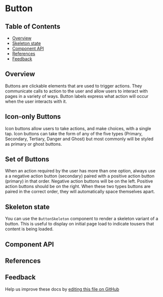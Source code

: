 
# Button

<!-- START doctoc generated TOC please keep comment here to allow auto update -->
<!-- DON'T EDIT THIS SECTION, INSTEAD RE-RUN doctoc TO UPDATE -->

## Table of Contents

- [Overview](#overview)
- [Skeleton state](#skeleton-state)
- [Component API](#component-api)
- [References](#references)
- [Feedback](#feedback)

<!-- END doctoc generated TOC please keep comment here to allow auto update -->

## Overview

Buttons are clickable elements that are used to trigger actions. They
communicate calls to action to the user and allow users to interact with pages
in a variety of ways. Button labels express what action will occur when the user
interacts with it.

<Preview>
  <Story id="button--default" />
</Preview>

## Icon-only Buttons

Icon buttons allow users to take actions, and make choices, with a single tap.
Icon buttons can take the form of any of the five types (Primary, Secondary,
Tertiary, Danger and Ghost) but most commonly will be styled as primary or ghost
buttons.

<Preview>
  <Story id="button--icon-button" />
</Preview>

## Set of Buttons

When an action required by the user has more than one option, always use a a
negative action button (secondary) paired with a positive action button
(primary) in that order. Negative action buttons will be on the left. Positive
action buttons should be on the right. When these two types buttons are paired
in the correct order, they will automatically space themselves apart.

<Preview>
  <Story id="button--set-of-buttons" />
</Preview>

## Skeleton state

<!--
Each use-case of this component becomes its own section. For example,
if an accordion had a skeleton then you would name this section Skeleton.

If the component had a specific piece of functionality or behavior, like
how you can sort with a Data Table, then Sorting would be the name of this
section.

This section should include an explainer for the use-case and when to use it,
along with a code snippet that someone could bring into their project.
-->

You can use the `ButtonSkeleton` component to render a skeleton variant of a
button. This is useful to display on initial page load to indicate tousers that
content is being loaded.

<Preview>
  <Story id="button--skeleton" />
</Preview>

## Component API

<Props />

## References

<!--
A place for references, links, or a way clarify points made earlier
in the documentation.
-->

## Feedback

Help us improve these docs by
[editing this file on GitHub](https://github.com/carbon-design-system/carbon/edit/master/packages/react/src/components/Accordion/Accordion.stories.mdx)
